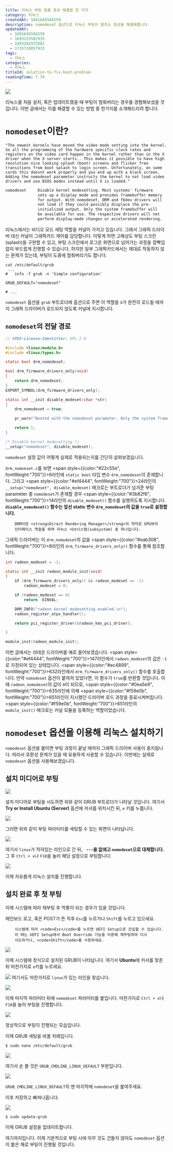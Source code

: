 ```yaml
---
title: 리눅스 부팅 멈춤 증상 해결법 한 가지
category: 리눅스
createdAt: 1691645584259
description: nomodeset 옵션으로 리눅스 부팅이 멈추는 증상을 해결해봅니다.
updatedAt:
  - 1691645584259
  - 1693233582935
  - 1693282972802
  - 1735710057933
tags:
  - 리눅스
categories:
  - 리눅스
titleId: solution-to-fix-boot-problem
readingTime: 7.74
---
```


![](./solution-to-fix-boot-problem/linux-2025130.svg)

리눅스를 처음 설치, 혹은 업데이트했을 때 부팅이 멈춰버리는 경우를 경험해보셨을 것입니다. 이번 글에서는 이를 해결할 수 있는 방법 중 한가지를 소개해드리려 합니다.

# `nomodeset`이란?

    "The newest kernels have moved the video mode setting into the kernel. So all the programming of the hardware specific clock rates and registers on the video card happen in the kernel rather than in the X driver when the X server starts.. This makes it possible to have high resolution nice looking splash (boot) screens and flicker free transitions from boot splash to login screen. Unfortunately, on some cards this doesnt work properly and you end up with a black screen. Adding the nomodeset parameter instructs the kernel to not load video drivers and use BIOS modes instead until X is loaded."

```txt fileName="linux/Documentation/admin-guide/kernel-parameters.txt"
nomodeset 	  Disable kernel modesetting. Most systems' firmware
              sets up a display mode and provides framebuffer memory
              for output. With nomodeset, DRM and fbdev drivers will
              not load if they could possibly displace the pre-
              initialized output. Only the system framebuffer will
              be available for use. The respective drivers will not
              perform display-mode changes or accelerated rendering.
```

리눅스에서는 비디오 모드 세팅 역할을 커널이 가지고 있습니다. 그래서 그래픽 드라이버 대신 커널이 그래픽카드 제어를 담당합니다. 이렇게 하면 고해상도 부팅 스크린(splash)을 구현할 수 있고, 부팅 스크린에서 로그온 화면으로 넘어가는 과정을 깜빡임 없이 부드럽게 진행할 수 있습니다. 하지만 일부 그래픽카드에서는 제대로 작동하지 않는 문제가 있는데, 부팅이 도중에 멈춰버리기도 합니다.

```grub showLineNumber skip="2,7" highlights='{"green":"5"}'
cat /etc/default/grub
 ...
#   info -f grub -n 'Simple configuration'

GRUB_DEFAULT="nomodeset"

# ...
```

`nomodeset` 옵션을 `grub` 부트로더에 옵션으로 주면 이 역할을 `X`가 완전히 로드될 때까지 그래픽 드라이버가 로드되지 않도록 커널에 지시합니다.

## `nomodeset`의 전달 경로

```C showLineNumber fileName="linux/drivers/gpu/drm/drm_nomodeset.c" highlights='{"green":"6","yellow":"8-11","blue":"14-21","red":"24"}'
// SPDX-License-Identifier: GPL-2.0

#include <linux/module.h>
#include <linux/types.h>

static bool drm_nomodeset;

bool drm_firmware_drivers_only(void)
{
	return drm_nomodeset;
}
EXPORT_SYMBOL(drm_firmware_drivers_only);

static int __init disable_modeset(char *str)
{
	drm_nomodeset = true;

	pr_warn("Booted with the nomodeset parameter. Only the system framebuffer will be available\n");

	return 1;
}

/* Disable kernel modesetting */
__setup("nomodeset", disable_modeset);
```

`nomodeset` 설정 값이 어떻게 실제로 적용되는지를 간단히 살펴보겠습니다.

`drm_nomoeset.c`를 보면 <span style={{color:"#22c55e", fontWeight:"700"}}>6라인</span>에 `static bool` 타입 변수 `drm_nomodeset`이 존재합니다. 그리고 <span style={{color:"#ef4444", fontWeight:"700"}}>24라인</span>의 `__setup("nomodeset", disable_modeset)` 매크로는 부트로더가 넘겨준 부팅 parameter 중 `nomodeset`가 존재할 경우 <span style={{color:"#3b82f6", fontWeight:"700"}}>14라인</span>의 `disable_modeset()` 함수를 실행하도록 지시합니다. **`disable_nomodeset()` 함수는 앞선 static 변수 `drm_nomodeset`의 값을 `true`로 설정합니다.**

    	DRM이란 <strong>Direct Rendering Manager</strong>의 약자로 GPU와의
    	인터페이스 역할을 하며 리눅스 서브시스템(subsystem) 중 하나입니다.

그래픽 드라이버는 이 `drm_nomodeset`의 값을 <span style={{color:"#eab308", fontWeight:"700"}}>8라인</span>의 `drm_firmware_drivers_only()` 함수를 통해 참조합니다.

```C startLineNumber="147"
int radeon_modeset = -1;
```

```C startLineNumber="630"
static int __init radeon_module_init(void)
{
	if (drm_firmware_drivers_only() && radeon_modeset == -1)
		radeon_modeset = 0;

    if (radeon_modeset == 0)
    	return -EINVAL;

    DRM_INFO("radeon kernel modesetting enabled.\n");
    radeon_register_atpx_handler();

    return pci_register_driver(&radeon_kms_pci_driver);

}

```

```C startLineNumber="651" notEnd
module_init(radeon_module_init);
```

이번 글에서는 라데온 드라이버를 예로 들어보겠습니다. <span style={{color:"#ef4444", fontWeight:"700"}}>147라인</span>에서 `radeon_modeset`의 값은 `-1`로 지정되어 있는 상태입니다. <span style={{color:"#ec4899", fontWeight:"700"}}>632라인</span>에서 `drm_firmware_drivers_only()` 함수를 호출합니다. 만약 `nomodeset` 옵션이 붙여져 있었다면, 이 함수가 `true`를 반환할 것입니다. 이때 `radeon_nomodeset`의 값이 `0`이 되므로, <span style={{color:"#0ea5e9", fontWeight:"700"}}>635라인</span>에 의해 <span style={{color:"#f59e0b", fontWeight:"700"}}>651라인</span>이 지시했던 드라이버 로드 과정을 종료시켜버립니다. <span style={{color:"#f59e0b", fontWeight:"700"}}>651라인</span>의 `module_init()` 매크로는 커널 모듈을 등록하는 역할이었습니다.

# `nomodeset` 옵션을 이용해 리눅스 설치하기

`nomodeset` 옵션을 붙이면 부팅 과정이 끝날 때까지 그래픽 드라이버 사용이 중지됩니다. 따라서 호환성 문제가 있을 때 유용하게 사용할 수 있습니다. 이번에는 실제로 `nomodeset` 옵션을 사용해보겠습니다.

## 설치 미디어로 부팅

![](./solution-to-fix-boot-problem/init.png)

설치 미디어로 부팅을 시도하면 위와 같이 GRUB 부트로더가 나타날 것입니다. 여기서 **Try or Install Ubuntu (Server)** 옵션에 커서를 위치시킨 뒤, `e` 키를 누릅니다.

![](./solution-to-fix-boot-problem/first-grub-before-edit.png)

그러면 위와 같이 부팅 파라미터를 세팅할 수 있는 화면이 나타납니다.

![](./solution-to-fix-boot-problem/first-grub-after-edit.png)

여기서 `linux`가 적혀있는 라인으로 간 뒤, **` ---`을 없애고 `nomodeset`으로 대체합니다.** 그 후 `Ctrl + x`나 `F10`을 눌러 해당 설정으로 부팅합니다.

![](./solution-to-fix-boot-problem/install-start.png)

이제 자유롭게 리눅스 설치를 진행합니다.

## 설치 완료 후 첫 부팅

이제 시스템에 따라 재부팅 후 먹통이 되는 경우가 있을 것입니다.

메인보드 로고, 혹은 POST가 뜬 직후 `Esc`를 누르거나 `Shift`를 누르고 있으세요.


		시스템에 따라 <code>Esc</code>를 누르면 UEFI Setup으로 진입할 수 있습니다.
		이 때는 UEFI Setup에서 Boot Override 기능을 이용해 재부팅하여 다시
		시도하거나, <code>Shift</code>를 사용하세요.


![](./solution-to-fix-boot-problem/second-boot.png)

이제 시스템에 정식으로 설치된 GRUB이 나타납니다. 여기서 **Ubuntu**에 커서를 맞춘 뒤 마찬가지로 `e`키를 누르세요.

![](./solution-to-fix-boot-problem/second-boot-before-edit.png)
여기서도 마찬가지로 `linux`가 있는 라인을 찾습니다.

![](./solution-to-fix-boot-problem/second-boot-after-edit.png)

이제 마지막 파라미터 뒤에 `nomodeset` 파라미터를 붙입니다. 마찬가지로 `Ctrl + x`나 `F10`을 눌러 부팅을 진행합니다.

![](./solution-to-fix-boot-problem/boot-success.png)

정상적으로 부팅이 진행되는 모습입니다.

이제 GRUB 세팅을 바꿀 차례입니다.

```Bash
$ sudo nano /etc/default/grub
```

![](./solution-to-fix-boot-problem/in-grub-before-edit.png)

여기서 손 볼 것은 `GRUB_CMDLINE_LINUX_DEFAULT` 부분입니다.

![](./solution-to-fix-boot-problem/in-grub-after-edit.png)

`GRUB_CMDLINE_LINUX_DEFAULT`의 맨 마지막에 `nomodeset`을 붙여주세요.

이후 저장하고 빠져나옵니다.

![](./solution-to-fix-boot-problem/sudo-update-grub.png)

```Bash
$ sudo update-grub
```

이제 GRUB 설정을 업데이트합니다.

여기까지입니다. 이제 기본적으로 부팅 시에 아무 것도 건들지 않아도 `nomodeset` 옵션이 붙은 채로 부팅이 진행될 것입니다.
